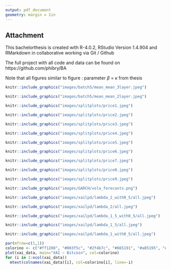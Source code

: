```yaml
---
output: pdf_document
geometry: margin = 1in
---
```


## Attachment {#attachement}

This bachelorthesis is created with R-4.0.2, RStudio Version 1.4.904 and RMarkdown in collaborative working via Git / Github

The full project with all code and data can be found on https://github.com/phibry/BA 

Note that all figures similar to figure \ref{fig:all2_05}: parameter $\beta$ = $\kappa$ from thesis



```r
knitr::include_graphics("images/batch5/mean_mean_3layer.jpeg")
```

```r
knitr::include_graphics("images/batch5/mean_mean_2layer.jpeg")
```


```r
knitr::include_graphics("images/splitplots/price1.jpeg")
```

```r
knitr::include_graphics("images/splitplots/price2.jpeg")
```

```r
knitr::include_graphics("images/splitplots/price3.jpeg")
```


```r
knitr::include_graphics("images/splitplots/price4.jpeg")
```

```r
knitr::include_graphics("images/splitplots/price5.jpeg")
```

```r
knitr::include_graphics("images/splitplots/price6.jpeg")
```


```r
knitr::include_graphics("images/splitplots/price7.jpeg")
```

```r
knitr::include_graphics("images/splitplots/price8.jpeg")
```

```r
knitr::include_graphics("images/splitplots/price9.jpeg")
```

```r
knitr::include_graphics("images/GARCH/vola_forecasts.png")
```


```r
knitr::include_graphics("images/xailpd/lambda_2_with0_5/all.jpeg")
```

```r
knitr::include_graphics("images/xailpd/lambda_2/all.jpeg")
```

```r
knitr::include_graphics("images/xailpd/lambda_1_5_with0_5/all.jpeg")
```

```r
knitr::include_graphics("images/xailpd/lambda_1_5/all.jpeg")
```

```r
knitr::include_graphics("images/xailpd/lambda_1_with0_5/all.jpeg")
```

```r
par(mfrow=c(1,1))
colorino <- c("#ff1208", "#003f5c", "#2f4b7c", "#665191", "#a05195", "#d45087", "#f6004a", "#004c6d", "#0075b6", "#665191", "#ff7c43")
plot(xai_data, main="XAI ~ Bitcoin", col=colorino)
for (i in 1:ncol(xai_data))
  mtext(colnames(xai_data)[i], col=colorino[i], line=-i)
```